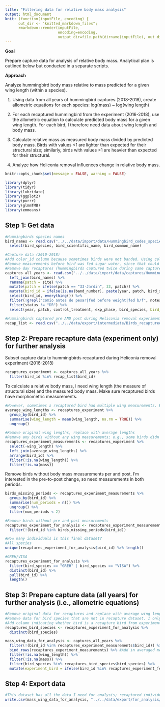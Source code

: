 ```yaml
---
title: "Filtering data for relative body mass analysis"
output: html_document
knit: (function(inputFile, encoding) {
      out_dir <- "knitted_markdown_files";
      rmarkdown::render(inputFile,
                        encoding=encoding,
                        output_dir=file.path(dirname(inputFile), out_dir))})
---
```


**Goal**

Prepare capture data for analysis of relative body mass. Analytical plan is outlined below but conducted in a separate scripts.

**Approach**

Analyze hummingbird body mass relative to mass predicted for a given wing length (within a species).

1. Using data from all years of hummingbird captures (2018-2018), create allometric equations for each species: log(mass) ~ log(wing length)

2. For each recaptured hummingbird from the experiment (2016-2018), use the allometric equation to calculate predicted body mass for a given wing length. For each bird, I therefore need data about wing length and body mass.

3. Calculate relative mass as measured body mass divided by predicted body mass. Birds with values <1 are lighter than expected for their structural size; similarly, birds with values >1 are heavier than expected for their structural.

4. Analyze how Heliconia removal influences change in relative body mass.

```r
knitr::opts_chunk$set(message = FALSE, warning = FALSE)

library(dplyr)
library(tidyr)
library(lubridate)
library(ggplot2)
library(purrr)
library(glmmTMB)
library(emmeans)
```

## Step 1: Get data
```r
#Hummingbirds species names
bird_names <- read.csv("../../data/import/data/Hummingbird_codes_species_list.csv") %>%
  select(bird_species, bird_scientific_name, bird_common_name)

#Capture data (2010-2018)
#Add color_id column because sometimes birds were not banded. Using colors instead in those cases. This ID will allow me to identify recaps between pre/post a given patch/year
#Remove measurements before bird was fed sugar water, since that could lead to short-term increase the body mass
#Remove day recaptures (hummingbirds captured twice during same capture session)
captures_all_years <- read.csv("../../data/import/data/captures/Hummingbird_captures_2010-2018.csv") %>%
  left_join(bird_names) %>%
  rename(patch = site) %>%
  mutate(patch = ifelse(patch == "33-Jardin", 33, patch)) %>%
  mutate(bird_id = ifelse(is.na(band_number), paste(year, patch, bird_species, colors, sep = "_"), paste(year, patch, bird_species, band_number, sep = "_"))) %>% 
  select(bird_id, everything()) %>%
  filter(!grepl("comio antes de pesar|fed before weight|fed b/f", notes, ignore.case = TRUE)) %>%
  filter(status != "DR") %>%
  select(year, patch, control_treatment, exp_phase, bird_species, bird_sex = sex, mass, wing_length, bird_id, bird_scientific_name, bird_common_name)

#Hummingbirds captured pre AND post during Heliconia removal experiment (2016-2018)
recap_list <- read.csv("../../data/export/intermediate/Birds_recaptured_post.csv")
```

## Step 2: Prepare recapture data (experiment only) for further analysis

Subset capture data to hummingbirds recaptured during Heliconia removal experiment (2016-2018)
```r
recaptures_experiment <- captures_all_years %>%
  filter(bird_id %in% recap_list$bird_id)
```

To calculate a relative body mass, I need wing length (the measure of structural size) and the measured body mass. Make sure recaptured birds have morphometric measurements.
```r
#However, sometimes a recaptured bird had multiple wing measurements. Will average across these measurements.
average_wing_lengths <- recaptures_experiment %>%
  group_by(bird_id) %>%
  summarise(wing_length = mean(wing_length, na.rm = TRUE)) %>%
  ungroup()

#Remove original wing lengths, replace with average lengths
#Remove any birds without any wing measurements; e.g., some birds didn't have wing length measurements pre or post (p29, bc we got very busy at banding table)
recaptures_experiment_measurements <- recaptures_experiment %>%
  select(-wing_length) %>%
  left_join(average_wing_lengths) %>%
  arrange(bird_id) %>%
  filter(!is.na(wing_length)) %>%
  filter(!is.na(mass))
```

Remove birds without body mass measurements per and post. I'm interested in the pre-to-post change, so need measurements in both periods.
```r
birds_missing_periods <- recaptures_experiment_measurements %>%
  group_by(bird_id) %>%
  summarise(num_periods = n()) %>%
  ungroup() %>%
  filter(num_periods < 2)

#Remove birds without pre and post measurements
recaptures_experiment_for_analysis <- recaptures_experiment_measurements %>%
  filter(!(bird_id %in% birds_missing_periods$bird_id)) 

#How many individuals is this final dataset?
#All species
unique(recaptures_experiment_for_analysis$bird_id) %>% length()

#GREH/VISA
recaptures_experiment_for_analysis %>%
  filter(bird_species == "GREH" | bird_species == "VISA") %>%
  distinct(bird_id) %>%
  pull(bird_id) %>%
  length()
```

## Step 3: Prepare capture data (all years) for further analysis (i.e., allometric equations)
```r
#Remove original data for recaptures and replace with average wing lengths
#Remove data for bird species that are not in recapture dataset. I only need allometric equations for recaptured species
#Add column indicating whether bird is a recapture bird from experiment
recaptures_bird_species <- recaptures_experiment_for_analysis %>%
  distinct(bird_species)

mass_wing_data_for_analysis <- captures_all_years %>%
  filter(!(bird_id %in% recaptures_experiment_measurements$bird_id)) %>% #Remove original data associated with recaptures (i.e., bird caught in pre and post)
  bind_rows(recaptures_experiment_measurements) %>% #Add in averaged measurements
  filter(!is.na(wing_length)) %>%
  filter(!is.na(mass)) %>%
  filter(bird_species %in% recaptures_bird_species$bird_species) %>%
  mutate(experiment_bird = ifelse(bird_id %in% recaptures_experiment_for_analysis$bird_id, "yes", "no"))
```

## Step 4: Export data
```r
#This dataset has all the data I need for analysis; recaptured individuals can be identified by the 'experiment_bird" column
write.csv(mass_wing_data_for_analysis, "../../data/export/for_analysis/Capture_morphological_measurements.csv", row.names = FALSE)
```